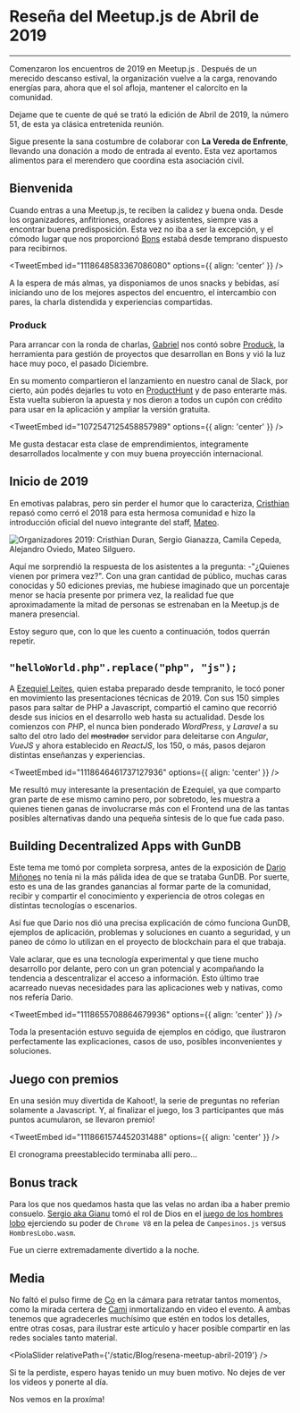 

# Reseña del Meetup.js de Abril de 2019

---

Comenzaron los encuentros de 2019 en Meetup.js . Después de un merecido descanso estival, la organización vuelve a la carga, renovando energías para, ahora que el sol afloja, mantener el calorcito en la comunidad.

Dejame que te cuente de qué se trató la edición de Abril de 2019, la número 51, de esta ya clásica entretenida reunión.

Sigue presente la sana costumbre de colaborar con **La Vereda de Enfrente**, llevando una donación a modo de entrada al evento. Esta vez aportamos alimentos para el merendero que coordina esta asociación civil.

## Bienvenida

Cuando entras a una Meetup.js, te reciben la calidez y buena onda. Desde los organizadores, anfitriones, oradores y asistentes, siempre vas a encontrar buena predisposición. Esta vez no iba a ser la excepción, y el cómodo lugar que nos proporcionó [Bons](https://www.bons.io/) estabá desde temprano dispuesto para recibirnos.

<TweetEmbed id="1118648583367086080" options={{ align: 'center' }} />

A la espera de más almas, ya disponiamos de unos snacks y bebidas, así iniciando uno de los mejores aspectos del encuentro, el intercambio con pares, la charla distendida y experiencias compartidas.

### Produck

Para arrancar con la ronda de charlas, [Gabriel](https://twitter.com/gabypollack) nos contó sobre [Produck](https://www.produck.io/), la herramienta para gestión de proyectos que desarrollan en Bons y vió la luz hace muy poco, el pasado Diciembre.

En su momento compartieron el lanzamiento en nuestro canal de Slack, por cierto, aún podés dejarles tu voto en [ProductHunt](https://www.producthunt.com/posts/produck) y de paso enterarte más. Esta vuelta subieron la apuesta y nos dieron a todos un cupón con crédito para usar en la aplicación y ampliar la versión gratuita.

<TweetEmbed id="1072547125458857989" options={{ align: 'center' }} />

Me gusta destacar esta clase de emprendimientos, integramente desarrollados localmente y con muy buena proyección internacional.

## Inicio de 2019

En emotivas palabras, pero sin perder el humor que lo caracteriza, [Cristhian](https://twitter.com/DuranCristhian) repasó como cerró el 2018 para esta hermosa comunidad e hizo la introducción oficial del nuevo integrante del staff, [Mateo](https://twitter.com/mateosilguero1).

<Img
  src="/static/Blog/resena-meetup-abril-2019/organizadores-meetupjsar-2019.jpg"
  alt="Organizadores 2019: Cristhian Duran, Sergio Gianazza, Camila Cepeda, Alejandro Oviedo, Mateo Silguero."
/>

Aquí me sorprendió la respuesta de los asistentes a la pregunta: -"¿Quienes vienen por primera vez?". Con una gran cantidad de público, muchas caras conocidas y 50 ediciones previas, me hubiese imaginado que un porcentaje menor se hacía presente por primera vez, la realidad fue que aproximadamente la mitad de personas se estrenaban en la Meetup.js de manera presencial.

Estoy seguro que, con lo que les cuento a continuación, todos querrán repetir.

## `"helloWorld.php".replace("php", "js");`

A [Ezequiel Leites](https://twitter.com/ZekeLeites), quien estaba preparado desde tempranito, le tocó poner en movimiento las presentaciones técnicas de 2019. Con sus 150 simples pasos para saltar de PHP a Javascript, compartió el camino que recorrió desde sus inicios en el desarrollo web hasta su actualidad. Desde los comienzos con *PHP*, el nunca bien ponderado *WordPress*, y *Laravel* a su salto del otro lado del ~~mostrador~~ servidor para deleitarse con *Angular*, *VueJS* y ahora establecido en *ReactJS*, los 150, o más, pasos dejaron distintas enseñanzas y experiencias.

<TweetEmbed id="1118646461737127936" options={{ align: 'center' }} />

Me resultó muy interesante la presentación de Ezequiel, ya que comparto gran parte de ese mismo camino pero, por sobretodo, les muestra a quienes tienen ganas de involucrarse más con el Frontend una de las tantas posibles alternativas dando una pequeña síntesis de lo que fue cada paso.

<YouTube videoId="VIDEO_ID" containerClassName="video-wrapper" />

## Building Decentralized Apps with GunDB

Este tema me tomó por completa sorpresa, antes de la exposición de [Dario Miñones](https://twitter.com/dminones) no tenía ni la más pálida idea de que se trataba GunDB. Por suerte, esto es una de las grandes ganancias al formar parte de la comunidad, recibir y compartir el conocimiento y experiencia de otros colegas en distintas tecnologías o escenarios.

Así fue que Dario nos dió una precisa explicación de cómo funciona GunDB, ejemplos de aplicación, problemas y soluciones en cuanto a seguridad, y un paneo de cómo lo utilizan en el proyecto de blockchain para el que trabaja.

Vale aclarar, que es una tecnología experimental y que tiene mucho desarrollo por delante, pero con un gran potencial y acompañando la tendencia a descentralizar el acceso a información. Esto último trae acarreado nuevas necesidades para las aplicaciones web y nativas, como nos refería Dario.

<TweetEmbed id="1118655708864679936" options={{ align: 'center' }} />

Toda la presentación estuvo seguida de ejemplos en código, que ilustraron perfectamente las explicaciones, casos de uso, posibles inconvenientes y soluciones.

<YouTube videoId="VIDEO_ID" containerClassName="video-wrapper" />

## Juego con premios

En una sesión muy divertida de Kahoot!, la serie de preguntas no referían solamente a Javascript. Y, al finalizar el juego, los 3 participantes que más puntos acumularon, se llevaron premio!

<TweetEmbed id="1118661574452031488" options={{ align: 'center' }} />

El cronograma preestablecido terminaba allí pero...

## Bonus track

Para los que nos quedamos hasta que las velas no ardan iba a haber premio consuelo. [Sergio aka Gianu](https://twitter.com/srgianu) tomó el rol de Dios en el [juego de los hombres lobo](https://es.wikipedia.org/wiki/Los_hombres_lobo_de_Castronegro) ejerciendo su poder de `Chrome V8` en la pelea de `Campesinos.js` versus `HombresLobo.wasm`.

Fue un cierre extremadamente divertido a la noche.

## Media

No faltó el pulso firme de [Co](https://twitter.com/co_constanza) en la cámara para retratar tantos momentos, como la mirada certera de [Cami](https://twitter.com/camilunghi) inmortalizando en video el evento. A ambas tenemos que agradecerles muchísimo que estén en todos los detalles, entre otras cosas, para ilustrar este artículo y hacer posible compartir en las redes sociales tanto material.

<PiolaSlider relativePath={'/static/Blog/resena-meetup-abril-2019'} />

Si te la perdiste, espero hayas tenido un muy buen motivo. No dejes de ver los videos y ponerte al día.

Nos vemos en la proxíma!
